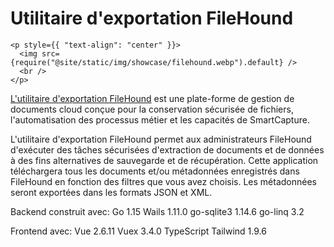 # Utilitaire d'exportation FileHound

```mdx-code-block
<p style={{ "text-align": "center" }}>
  <img src={require("@site/static/img/showcase/filehound.webp").default} />
  <br />
</p>
```

[L'utilitaire d'exportation FileHound](https://www.filehound.co.uk/) est une plate-forme de gestion de documents cloud conçue pour la conservation sécurisée de fichiers, l'automatisation des processus métier et les capacités de SmartCapture.

L'utilitaire d'exportation FileHound permet aux administrateurs FileHound d'exécuter des tâches sécurisées d'extraction de documents et de données à des fins alternatives de sauvegarde et de récupération. Cette application téléchargera tous les documents et/ou métadonnées enregistrés dans FileHound en fonction des filtres que vous avez choisis. Les métadonnées seront exportées dans les formats JSON et XML.

Backend construit avec: Go 1.15 Wails 1.11.0 go-sqlite3 1.14.6 go-linq 3.2

Frontend avec: Vue 2.6.11 Vuex 3.4.0 TypeScript Tailwind 1.9.6
